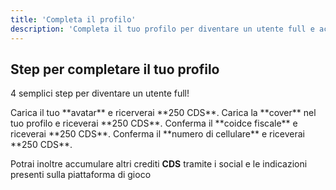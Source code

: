 ```yaml
---
title: 'Completa il profilo'
description: 'Completa il tuo profilo per diventare un utente full e accedere ai premi'
---
```



## Step per completare il tuo profilo

4 semplici step per diventare un utente full!

<Steps>
  <Step title="Step 1">
    Carica il tuo **avatar** e ricerverai **250 CDS**.
  </Step>
  <Step title="Step 2">
    Carica la **cover** nel tuo profilo e riceverai **250 CDS**.
  </Step>
  <Step title="Step 3">
    Conferma il **coidce fiscale** e riceverai **250 CDS**.
  </Step>
  <Step title="Step 4">
    Conferma il **numero di cellulare** e riceverai **250 CDS**.
  </Step>
</Steps>

<Tip>Potrai inoltre accumulare altri crediti **CDS** tramite i social e le indicazioni presenti sulla piattaforma di gioco</Tip>
